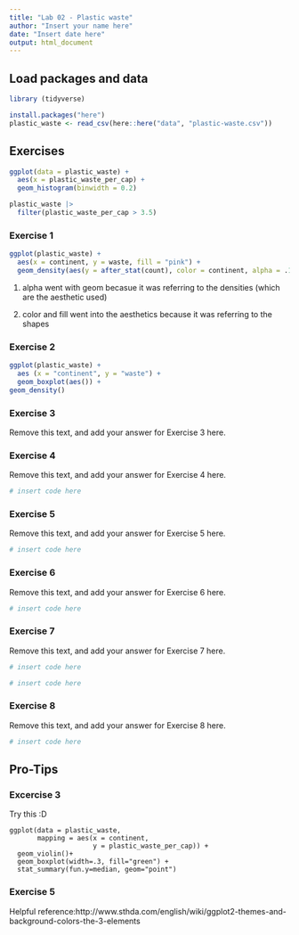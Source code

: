 ```yaml
---
title: "Lab 02 - Plastic waste"
author: "Insert your name here"
date: "Insert date here"
output: html_document
---
```


## Load packages and data

```r
library (tidyverse)
```

```r
install.packages("here")
plastic_waste <- read_csv(here::here("data", "plastic-waste.csv"))
```

## Exercises
```r
ggplot(data = plastic_waste) +
  aes(x = plastic_waste_per_cap) +
  geom_histogram(binwidth = 0.2)
```
```r
plastic_waste |>
  filter(plastic_waste_per_cap > 3.5)
```
### Exercise 1
```r
ggplot(plastic_waste) +
  aes(x = continent, y = waste, fill = "pink") +
  geom_density(aes(y = after_stat(count), color = continent, alpha = .1)) 
```
1. alpha went with geom becasue it was referring to the densities (which are the aesthetic used)

2. color and fill went into the aesthetics because it was referring to the shapes 


### Exercise 2

```r

ggplot(plastic_waste) +
  aes (x = "continent", y = "waste") +
  geom_boxplot(aes()) +
geom_density()

```

### Exercise 3

Remove this text, and add your answer for Exercise 3 here.

### Exercise 4

Remove this text, and add your answer for Exercise 4 here.

```r
# insert code here
```

### Exercise 5

Remove this text, and add your answer for Exercise 5 here.

```r
# insert code here
```

### Exercise 6

Remove this text, and add your answer for Exercise 6 here.

```r
# insert code here
```

### Exercise 7

Remove this text, and add your answer for Exercise 7 here.

```r
# insert code here
```

```r
# insert code here
```

### Exercise 8

Remove this text, and add your answer for Exercise 8 here.

```r
# insert code here
```

## Pro-Tips

### Excercise 3

Try this :D

```
ggplot(data = plastic_waste, 
       mapping = aes(x = continent, 
                     y = plastic_waste_per_cap)) +
  geom_violin()+
  geom_boxplot(width=.3, fill="green") +
  stat_summary(fun.y=median, geom="point") 
```

### Exercise 5 

Helpful reference:http://www.sthda.com/english/wiki/ggplot2-themes-and-background-colors-the-3-elements


